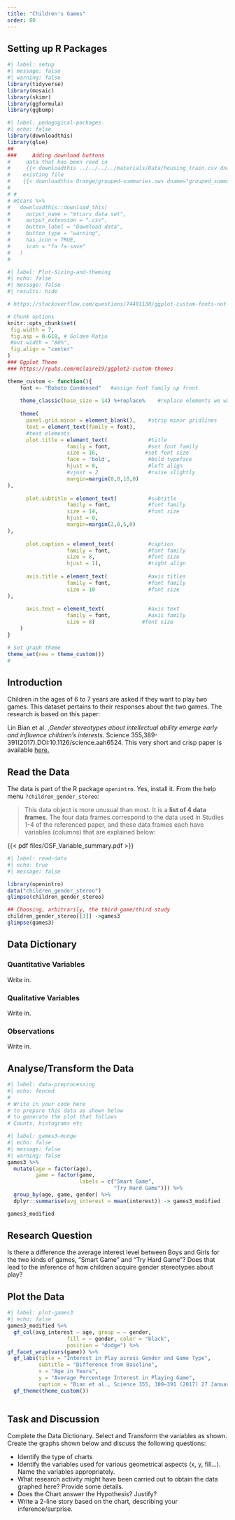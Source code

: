 ```yaml
---
title: "Children's Games"
order: 80
---
```


## Setting up R Packages

```r
#| label: setup
#| message: false
#| warning: false
library(tidyverse)
library(mosaic)
library(skimr)
library(ggformula)
library(ggbump)
```


```r
#| label: pedagogical-packages
#| echo: false
library(downloadthis)
library(glue)
##
###     Adding download buttons
#     data that has been read in
#     {{< downloadthis ../../../../materials/Data/housing_train.csv dname="house_prices" label="Download the House Prices Dataset" icon="database-fill-down" type="info" >}}
#    existing file
#    {{< downloadthis Orange/grouped-summaries.ows dname="grouped_summaries" label="Download the Orange Workflow" icon="database-fill-down" type="info" >}} 
#    
# # 
# mtcars %>%
#   downloadthis::download_this(
#     output_name = "mtcars data set",
#     output_extension = ".csv",
#     button_label = "Download data",
#     button_type = "warning",
#     has_icon = TRUE,
#     icon = "fa fa-save"
#   )
#   
```

```r
#| label: Plot-Sizing-and-theming
#| echo: false
#| message: false
#| results: hide

# https://stackoverflow.com/questions/74491138/ggplot-custom-fonts-not-working-in-quarto

# Chunk options
knitr::opts_chunk$set(
 fig.width = 7,
 fig.asp = 0.618, # Golden Ratio
 #out.width = "80%",
 fig.align = "center"
)
### Ggplot Theme
### https://rpubs.com/mclaire19/ggplot2-custom-themes

theme_custom <- function(){ 
    font <- "Roboto Condensed"   #assign font family up front
    
    theme_classic(base_size = 14) %+replace%    #replace elements we want to change
    
    theme(
      panel.grid.minor = element_blank(),    #strip minor gridlines
      text = element_text(family = font),
      #text elements
      plot.title = element_text(             #title
                   family = font,            #set font family
                   size = 16,               #set font size
                   face = 'bold',            #bold typeface
                   hjust = 0,                #left align
                   #vjust = 2                #raise slightly
                   margin=margin(0,0,10,0)
),               
      
      plot.subtitle = element_text(          #subtitle
                   family = font,            #font family
                   size = 14,                #font size
                   hjust = 0,
                   margin=margin(2,0,5,0)
),               
      
      plot.caption = element_text(           #caption
                   family = font,            #font family
                   size = 8,                 #font size
                   hjust = 1),               #right align
      
      axis.title = element_text(             #axis titles
                   family = font,            #font family
                   size = 10                 #font size
),
      
      axis.text = element_text(              #axis text
                   family = font,            #axis family
                   size = 8)               #font size
    )
}

# Set graph theme
theme_set(new = theme_custom())
#
```

## Introduction

Children in the ages of 6 to 7 years are asked if they want to play two games. This dataset pertains to their responses about the two games. The research is based on this paper:

Lin Bian et al. ,*Gender stereotypes about intellectual ability emerge early and influence children’s interests*. Science 355,389-391(2017).DOI:10.1126/science.aah6524. This very short and crisp paper is available [here.](https://www.science.org/doi/epdf/10.1126/science.aah6524)

## Read the Data
The data is part of the R package `openintro`. Yes, install it. 
From the help menu `?children_gender_stereo`:
 
>This data object is more unusual than most. It is a **list of 4 data frames**. The four data frames correspond to the data used in Studies 1-4 of the referenced paper, and these data frames each have variables (columns) that are explained below:

{{< pdf   files/OSF_Variable_summary.pdf >}}

```r
#| label: read-data
#| echo: true
#| message: false

library(openintro)
data("children_gender_stereo")
glimpse(children_gender_stereo)
```

```r
## Choosing, arbitrarily, the third game/third study
children_gender_stereo[[3]] ->games3
glimpse(games3)
```

## Data Dictionary
::: callout-note
### Quantitative Variables
Write in.

:::

::: callout-note
### Qualitative Variables
Write in.

:::

::: callout-note
### Observations
Write in.

:::



## Analyse/Transform the Data

```r
#| label: data-preprocessing
#| echo: fenced
#
# Write in your code here 
# to prepare this data as shown below  
# to generate the plot that follows
# Counts, histograms etc

```

```r
#| label: games3-munge
#| echo: false
#| message: false
#| warning: false
games3 %>%
  mutate(age = factor(age), 
         game = factor(game, 
                       labels = c("Smart Game", 
                                  "Try Hard Game"))) %>%
  group_by(age, game, gender) %>%
  dplyr::summarise(avg_interest = mean(interest)) -> games3_modified

games3_modified
```
## Research Question

::: callout-note
Is there a difference the average interest level between Boys and Girls for the two kinds of games, "Smart Game" and "Try Hard Game"? Does that lead to the inference of how children acquire gender stereotypes about play?
:::



## Plot the Data

```r
#| label: plot-games3
#| echo: false
games3_modified %>% 
  gf_col(avg_interest ~ age, group = ~ gender, 
                   fill = ~ gender, color = "black", 
                   position = "dodge") %>% 
gf_facet_wrap(vars(game)) %>% 
  gf_labs(title = "Interest in Play across Gender and Game Type",
          subtitle = "Difference from Baseline",
          x = "Age in Years", 
          y = "Average Percentage Interest in Playing Game",
          caption = "Bian et al., Science 355, 389–391 (2017) 27 January 2017") %>% 
  gf_theme(theme_custom())
  
```

## Task and Discussion

Complete the Data Dictionary.
Select and Transform the variables as shown.
Create the graphs shown below and discuss the following questions:


-   Identify the type of charts
-   Identify the variables used for various geometrical aspects (x, y,
    fill...). Name the variables appropriately.
-   What research activity might have been carried out to obtain the data graphed here? Provide some details.
-   Does the Chart answer the Hypothesis? Justify?
- Write a 2-line story based on the chart, describing your inference/surprise.


    


